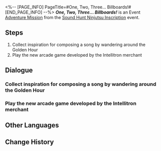 <%-- [PAGE_INFO]
PageTitle=#One, Two, Three... Billboards!#
[END_PAGE_INFO] --%>
{{Stub|Dialogue.}}
{{Mission Infobox
|id            = 8026118
|title         = 
|image         = <!--Mission One, Two, Three... Billboards!.png-->
|type          = Adventure
|event_name    = Sound Hunt Ninjutsu Inscription
|chapter       = Sound Hunt Ninjutsu Inscription
|requirements  = {{subst:void|<!--Unknown: {"Type":"Manual"}-->}}
|summary       = <!--official mission summary from Fate's Atlas-->
|characters    = Intellitron Merchant; Trailblazer
|startLocation = [[Penacony]] - [[Golden Hour]]
|world         = Penacony
|area          = Golden Hour
|prev          = 
|next          = 
|rewards       = Credit*5,000
}}
'''''One, Two, Three... Billboards!''''' is an Event [[Adventure Mission]] from the [[Sound Hunt Ninjutsu Inscription]] event.

==Steps==
# Collect inspiration for composing a song by wandering around the Golden Hour
# Play the new arcade game developed by the Intellitron merchant

<!--
==Gameplay Notes==

--><!--
==Trial Character==

-->
==Dialogue==
{{Stub Dialogue}}
===Collect inspiration for composing a song by wandering around the Golden Hour{{subst:void|<!--802611801-->}}===
{{Mission Description|type=adventure|location=Golden Hour|You've become the manager of the music party's performing band, and now your band needs to complete 3 performances on the stage in the middle of the campus.<br />Wander around the Golden Hour to help Rappa collect inspiration for composing.}}
{{Dialogue Start}}
:{{tx}}
{{Dialogue End}}

===Play the new arcade game developed by the Intellitron merchant{{subst:void|<!--802611804-->}}===
{{Mission Description|type=adventure|location=Golden Hour|update|You've become the manager of the music party's performing band, and now your band needs to complete 3 performances on the stage in the middle of the campus.<br />Obtain a record of the billboard's beats. Help Rappa collect inspiration to help with composing.}}
{{Dialogue Start}}
:{{tx}}
{{Dialogue End}}

==Other Languages==
{{Other Languages
|en   = One, Two, Three... Billboards!
|zhs  = 一、二、三…广告牌！
|zht  = 一、二、三……看板！
|ja   = 看板さんが転んだ
|ko   = 1, 2, 3… 광고판!
|es   = Un, dos, tres... ¡Anuncio!
|fr   = Un, deux, trois... Panneau&nbsp;!
|ru   = Раз, два, три... Рекламные щиты!
|th   = หนึ่ง สอง สาม...ป้ายโฆษณา!
|vi   = 1, 2, 3... Bảng Quảng Cáo!
|de   = Eins, zwei, drei ... Werbetafel!
|id   = Satu, Dua, Tiga ... Papan Iklan!
|pt   = Um, Dois, Três... Painéis Publicitários!
}}

==Change History==
{{Change History|2.6}}
